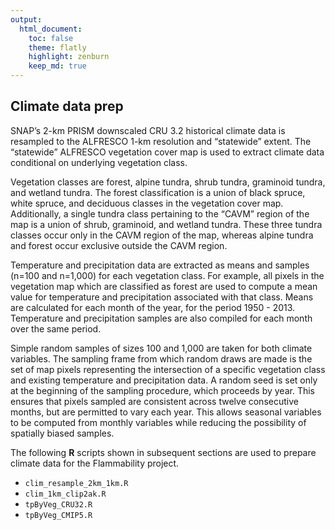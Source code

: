 ```yaml
---
output:
  html_document:
    toc: false
    theme: flatly
    highlight: zenburn
    keep_md: true
---
```


##
##
## Climate data prep

SNAP's 2-km PRISM downscaled CRU 3.2 historical climate data is resampled to the ALFRESCO 1-km resolution and "statewide" extent.
The "statewide" ALFRESCO vegetation cover map is used to extract climate data conditional on underlying vegetation class.

Vegetation classes are forest, alpine tundra, shrub tundra, graminoid tundra, and wetland tundra.
The forest classification is a union of black spruce, white spruce, and deciduous classes in the vegetation cover map.
Additionally, a single tundra class pertaining to the "CAVM" region of the map is a union of shrub, graminoid, and wetland tundra.
These three tundra classes occur only in the CAVM region of the map, whereas alpine tundra and forest occur exclusive outside the CAVM region.

Temperature and precipitation data are extracted as means and samples (n=100 and n=1,000) for each vegetation class.
For example, all pixels in the vegetation map which are classified as forest are used to compute a mean value for temperature and precipitation associated with that class.
Means are calculated for each month of the year, for the period 1950 - 2013.
Temperature and precipitation samples are also compiled for each month over the same period.

Simple random samples of sizes 100 and 1,000 are taken for both climate variables.
The sampling frame from which random draws are made is the set of map pixels representing the intersection of a specific vegetation class and existing temperature and precipitation data.
A random seed is set only at the beginning of the sampling procedure, which proceeds by year.
This ensures that pixels sampled are consistent across twelve consecutive months, but are permitted to vary each year.
This allows seasonal variables to be computed from monthly variables while reducing the possibility of spatially biased samples. 

The following **R** scripts shown in subsequent sections are used to prepare climate data for the Flammability project.

*    `clim_resample_2km_1km.R`
*    `clim_1km_clip2ak.R`
*    `tpByVeg_CRU32.R`
*    `tpByVeg_CMIP5.R`

